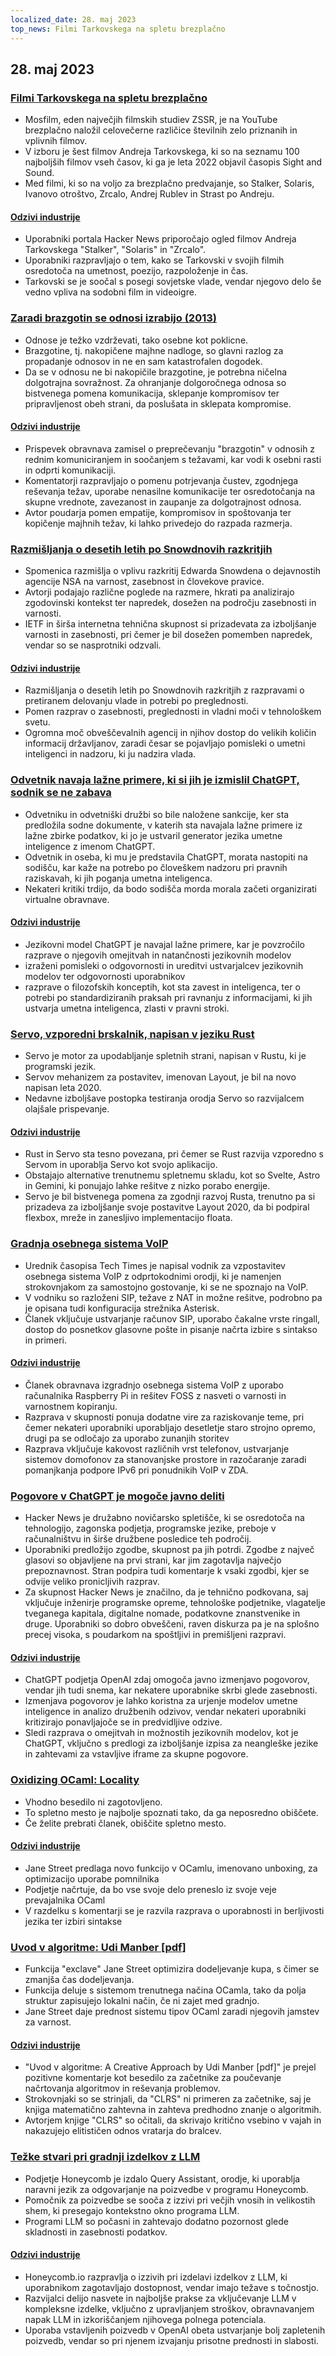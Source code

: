 ```yaml
---
localized_date: 28. maj 2023
top_news: Filmi Tarkovskega na spletu brezplačno
---
```




<CallToAction />

<Steps>

## 28. maj 2023

### [Filmi Tarkovskega na spletu brezplačno](https://kottke.org/23/05/watch-tarkovskys-best-films-online-for-free)

- Mosfilm, eden največjih filmskih studiev ZSSR, je na YouTube brezplačno naložil celovečerne različice številnih zelo priznanih in vplivnih filmov.
- V izboru je šest filmov Andreja Tarkovskega, ki so na seznamu 100 najboljših filmov vseh časov, ki ga je leta 2022 objavil časopis Sight and Sound.
- Med filmi, ki so na voljo za brezplačno predvajanje, so Stalker, Solaris, Ivanovo otroštvo, Zrcalo, Andrej Rublev in Strast po Andreju.

#### [Odzivi industrije](http://news.ycombinator.com/item?id=36096652)

- Uporabniki portala Hacker News priporočajo ogled filmov Andreja Tarkovskega "Stalker", "Solaris" in "Zrcalo".
- Uporabniki razpravljajo o tem, kako se Tarkovski v svojih filmih osredotoča na umetnost, poezijo, razpoloženje in čas.
- Tarkovski se je soočal s posegi sovjetske vlade, vendar njegovo delo še vedno vpliva na sodobni film in videoigre.

### [Zaradi brazgotin se odnosi izrabijo (2013)](https://gist.github.com/gtallen1187/27a585fcf36d6e657db2)

- Odnose je težko vzdrževati, tako osebne kot poklicne.
- Brazgotine, tj. nakopičene majhne nadloge, so glavni razlog za propadanje odnosov in ne en sam katastrofalen dogodek.
- Da se v odnosu ne bi nakopičile brazgotine, je potrebna ničelna dolgotrajna sovražnost. Za ohranjanje dolgoročnega odnosa so bistvenega pomena komunikacija, sklepanje kompromisov ter pripravljenost obeh strani, da poslušata in sklepata kompromise.

#### [Odzivi industrije](http://news.ycombinator.com/item?id=36093954)

- Prispevek obravnava zamisel o preprečevanju "brazgotin" v odnosih z rednim komuniciranjem in soočanjem s težavami, kar vodi k osebni rasti in odprti komunikaciji.
- Komentatorji razpravljajo o pomenu potrjevanja čustev, zgodnjega reševanja težav, uporabe nenasilne komunikacije ter osredotočanja na skupne vrednote, zavezanost in zaupanje za dolgotrajnost odnosa.
- Avtor poudarja pomen empatije, kompromisov in spoštovanja ter kopičenje majhnih težav, ki lahko privedejo do razpada razmerja.

### [Razmišljanja o desetih letih po Snowdnovih razkritjih](https://www.ietf.org/archive/id/draft-farrell-tenyearsafter-00.html)

- Spomenica razmišlja o vplivu razkritij Edwarda Snowdena o dejavnostih agencije NSA na varnost, zasebnost in človekove pravice.
- Avtorji podajajo različne poglede na razmere, hkrati pa analizirajo zgodovinski kontekst ter napredek, dosežen na področju zasebnosti in varnosti.
- IETF in širša internetna tehnična skupnost si prizadevata za izboljšanje varnosti in zasebnosti, pri čemer je bil dosežen pomemben napredek, vendar so se nasprotniki odzvali.

#### [Odzivi industrije](http://news.ycombinator.com/item?id=36097082)

- Razmišljanja o desetih letih po Snowdnovih razkritjih z razpravami o pretiranem delovanju vlade in potrebi po preglednosti.
- Pomen razprav o zasebnosti, preglednosti in vladni moči v tehnološkem svetu.
- Ogromna moč obveščevalnih agencij in njihov dostop do velikih količin informacij državljanov, zaradi česar se pojavljajo pomisleki o umetni inteligenci in nadzoru, ki ju nadzira vlada.

### [Odvetnik navaja lažne primere, ki si jih je izmislil ChatGPT, sodnik se ne zabava](https://simonwillison.net/2023/May/27/lawyer-chatgpt/)

- Odvetniku in odvetniški družbi so bile naložene sankcije, ker sta predložila sodne dokumente, v katerih sta navajala lažne primere iz lažne zbirke podatkov, ki jo je ustvaril generator jezika umetne inteligence z imenom ChatGPT.
- Odvetnik in oseba, ki mu je predstavila ChatGPT, morata nastopiti na sodišču, kar kaže na potrebo po človeškem nadzoru pri pravnih raziskavah, ki jih poganja umetna inteligenca.
- Nekateri kritiki trdijo, da bodo sodišča morda morala začeti organizirati virtualne obravnave.

#### [Odzivi industrije](http://news.ycombinator.com/item?id=36097900)

- Jezikovni model ChatGPT je navajal lažne primere, kar je povzročilo razprave o njegovih omejitvah in natančnosti jezikovnih modelov
- izraženi pomisleki o odgovornosti in ureditvi ustvarjalcev jezikovnih modelov ter odgovornosti uporabnikov
- razprave o filozofskih konceptih, kot sta zavest in inteligenca, ter o potrebi po standardiziranih praksah pri ravnanju z informacijami, ki jih ustvarja umetna inteligenca, zlasti v pravni stroki.

### [Servo, vzporedni brskalnik, napisan v jeziku Rust](https://servo.org/)

- Servo je motor za upodabljanje spletnih strani, napisan v Rustu, ki je programski jezik.
- Servov mehanizem za postavitev, imenovan Layout, je bil na novo napisan leta 2020.
- Nedavne izboljšave postopka testiranja orodja Servo so razvijalcem olajšale prispevanje.

#### [Odzivi industrije](http://news.ycombinator.com/item?id=36092852)

- Rust in Servo sta tesno povezana, pri čemer se Rust razvija vzporedno s Servom in uporablja Servo kot svojo aplikacijo.
- Obstajajo alternative trenutnemu spletnemu skladu, kot so Svelte, Astro in Gemini, ki ponujajo lahke rešitve z nizko porabo energije.
- Servo je bil bistvenega pomena za zgodnji razvoj Rusta, trenutno pa si prizadeva za izboljšanje svoje postavitve Layout 2020, da bi podpiral flexbox, mreže in zanesljivo implementacijo floata.

### [Gradnja osebnega sistema VoIP](https://www.sacredheartsc.com/blog/building-a-personal-voip-system/)

- Urednik časopisa Tech Times je napisal vodnik za vzpostavitev osebnega sistema VoIP z odprtokodnimi orodji, ki je namenjen strokovnjakom za samostojno gostovanje, ki se ne spoznajo na VoIP.
- V vodniku so razloženi SIP, težave z NAT in možne rešitve, podrobno pa je opisana tudi konfiguracija strežnika Asterisk.
- Članek vključuje ustvarjanje računov SIP, uporabo čakalne vrste ringall, dostop do posnetkov glasovne pošte in pisanje načrta izbire s sintakso in primeri.

#### [Odzivi industrije](http://news.ycombinator.com/item?id=36092718)

- Članek obravnava izgradnjo osebnega sistema VoIP z uporabo računalnika Raspberry Pi in rešitev FOSS z nasveti o varnosti in varnostnem kopiranju.
- Razprava v skupnosti ponuja dodatne vire za raziskovanje teme, pri čemer nekateri uporabniki uporabljajo desetletje staro strojno opremo, drugi pa se odločajo za uporabo zunanjih storitev
- Razprava vključuje kakovost različnih vrst telefonov, ustvarjanje sistemov domofonov za stanovanjske prostore in razočaranje zaradi pomanjkanja podpore IPv6 pri ponudnikih VoIP v ZDA.

### [Pogovore v ChatGPT je mogoče javno deliti](https://chat.openai.com/share/66169853-d00a-4b05-abce-8f82c6d8c868)

- Hacker News je družabno novičarsko spletišče, ki se osredotoča na tehnologijo, zagonska podjetja, programske jezike, preboje v računalništvu in širše družbene posledice teh področij.
- Uporabniki predložijo zgodbe, skupnost pa jih potrdi. Zgodbe z največ glasovi so objavljene na prvi strani, kar jim zagotavlja največjo prepoznavnost. Stran podpira tudi komentarje k vsaki zgodbi, kjer se odvije veliko pronicljivih razprav.
- Za skupnost Hacker News je značilno, da je tehnično podkovana, saj vključuje inženirje programske opreme, tehnološke podjetnike, vlagatelje tveganega kapitala, digitalne nomade, podatkovne znanstvenike in druge. Uporabniki so dobro obveščeni, raven diskurza pa je na splošno precej visoka, s poudarkom na spoštljivi in premišljeni razpravi.

#### [Odzivi industrije](http://news.ycombinator.com/item?id=36091388)

- ChatGPT podjetja OpenAI zdaj omogoča javno izmenjavo pogovorov, vendar jih tudi snema, kar nekatere uporabnike skrbi glede zasebnosti.
- Izmenjava pogovorov je lahko koristna za urjenje modelov umetne inteligence in analizo družbenih odzivov, vendar nekateri uporabniki kritizirajo ponavljajoče se in predvidljive odzive.
- Sledi razprava o omejitvah in možnostih jezikovnih modelov, kot je ChatGPT, vključno s predlogi za izboljšanje izpisa za neangleške jezike in zahtevami za vstavljive iframe za skupne pogovore.

### [Oxidizing OCaml: Locality](https://blog.janestreet.com/oxidizing-ocaml-locality/)

- Vhodno besedilo ni zagotovljeno.
- To spletno mesto je najbolje spoznati tako, da ga neposredno obiščete.
- Če želite prebrati članek, obiščite spletno mesto.

#### [Odzivi industrije](http://news.ycombinator.com/item?id=36094799)

- Jane Street predlaga novo funkcijo v OCamlu, imenovano unboxing, za optimizacijo uporabe pomnilnika
- Podjetje načrtuje, da bo vse svoje delo preneslo iz svoje veje prevajalnika OCaml
- V razdelku s komentarji se je razvila razprava o uporabnosti in berljivosti jezika ter izbiri sintakse

### [Uvod v algoritme: Udi Manber [pdf]](https://doc.lagout.org/science/0_Computer%20Science/2_Algorithms/Introduction%20to%20Algorithms_%20A%20Creative%20Approach%20%5BManber%201989-01-11%5D.pdf)

- Funkcija "exclave" Jane Street optimizira dodeljevanje kupa, s čimer se zmanjša čas dodeljevanja.
- Funkcija deluje s sistemom trenutnega načina OCamla, tako da polja struktur zapisujejo lokalni način, če ni zajet med gradnjo.
- Jane Street daje prednost sistemu tipov OCaml zaradi njegovih jamstev za varnost.

#### [Odzivi industrije](http://news.ycombinator.com/item?id=36096305)

- "Uvod v algoritme: A Creative Approach by Udi Manber [pdf]" je prejel pozitivne komentarje kot besedilo za začetnike za poučevanje načrtovanja algoritmov in reševanja problemov.
- Strokovnjaki so se strinjali, da "CLRS" ni primeren za začetnike, saj je knjiga matematično zahtevna in zahteva predhodno znanje o algoritmih.
- Avtorjem knjige "CLRS" so očitali, da skrivajo kritično vsebino v vajah in nakazujejo elitističen odnos vratarja do bralcev.

### [Težke stvari pri gradnji izdelkov z LLM](https://www.honeycomb.io/blog/hard-stuff-nobody-talks-about-llm)

- Podjetje Honeycomb je izdalo Query Assistant, orodje, ki uporablja naravni jezik za odgovarjanje na poizvedbe v programu Honeycomb.
- Pomočnik za poizvedbe se sooča z izzivi pri večjih vnosih in velikostih shem, ki presegajo kontekstno okno programa LLM.
- Programi LLM so počasni in zahtevajo dodatno pozornost glede skladnosti in zasebnosti podatkov.

#### [Odzivi industrije](http://news.ycombinator.com/item?id=36096811)

- Honeycomb.io razpravlja o izzivih pri izdelavi izdelkov z LLM, ki uporabnikom zagotavljajo dostopnost, vendar imajo težave s točnostjo.
- Razvijalci delijo nasvete in najboljše prakse za vključevanje LLM v kompleksne izdelke, vključno z upravljanjem stroškov, obravnavanjem napak LLM in izkoriščanjem njihovega polnega potenciala.
- Uporaba vstavljenih poizvedb v OpenAI obeta ustvarjanje bolj zapletenih poizvedb, vendar so pri njenem izvajanju prisotne prednosti in slabosti.

</Steps>
